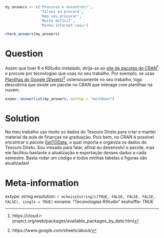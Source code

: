 ```r

my_answers <- c('Procurei e encontrei!', 
                'Talvez eu procure',
                'Nao vou procurar',
                'Muito difícil',
                'Minha internet caiu')

check_answers(my_answers)
```

Question
========

Assim que tiver R e RStudio instalado, dirija-se ao [site de pacotes do CRAN](https://cloud.r-project.org/web/packages/available_packages_by_date.html)^[https://cloud.r-project.org/web/packages/available_packages_by_date.html] e procure por tecnologias que usas no seu trabalho. Por exemplo, se usas [Planilhas do Google (Sheets)](https://www.google.com/sheets/about/)^[https://www.google.com/sheets/about/] ostensivamente no seu trabalho, logo descobrirá que existe um pacote no CRAN que interage com planilhas na nuvem. 

```r
exams::answerlist(my_answers, markup = "markdown")
```

Solution
================

No meu trabalho uso muito os dados do Tesouro Direto para criar e manter material da aula de finanças na graduação. Pois bem, no CRAN é possível encontrar o pacote [GetTDData](https://cloud.r-project.org/web/packages/GetTDData/index.html), o qual importa e organiza os dados do Tesouro Direto. Sou viesado para falar, afinal eu desenvolvi o pacote, mas ele facilitou bastante a atualização e exportação desses dados a cada semestre. Basta rodar um código e todos minhas tabelas e figuras são atualizadas!


Meta-information
================
extype: string
exsolution: `r mchoice2string(c(TRUE, FALSE, FALSE, FALSE, FALSE), single = TRUE)`
exname: "Teconologias RStudio"
exshuffle: TRUE

